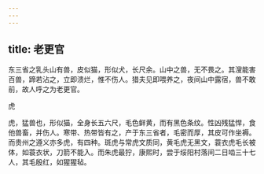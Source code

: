 ```yaml
---
---
---
```

title: 老更官
---



东三省之乳头山有兽，皮似猫，形似犬，长尺余。山中之兽，无不畏之。其溲能害百兽，蹄若沾之，立即溃烂，惟不伤人。猎夫见即喂养之，夜间山中露宿，兽不敢前，故人呼之为老更官。

虎

虎，猛兽也，形似猫，全身长五六尺，毛色鲜黄，而有黑色条纹。性凶残猛悍，食他兽畜，并伤人。寒带、热带皆有之，产于东三省者，毛密而厚，其皮可作坐褥。而贵州之遵义亦多虎，有四种。斑虎与常虎文质同，黄毛虎无黑文，蓑衣虎毛长被体，如蓑衣状，刀箭不能入。而朱虎最狞，康熙时，尝于绥阳村落间二日啮三十七人，其毛殷红，如猩猩毡。